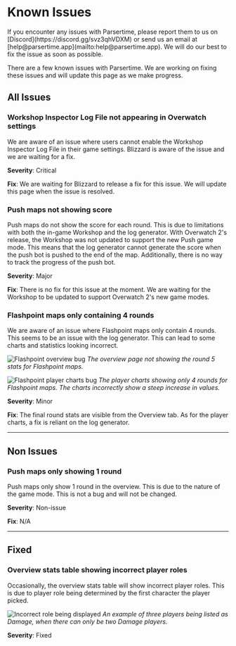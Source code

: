 
# Known Issues

<Callout type="info">
    If you encounter any issues with Parsertime, please report them to us on
    [Discord](https://discord.gg/svz3qhVDXM) or send us an email at
    [help@parsertime.app](mailto:help@parsertime.app). We will do our best to fix the
    issue as soon as possible.
</Callout>

There are a few known issues with Parsertime. We are working on fixing these issues 
and will update this page as we make progress.

## All Issues

### Workshop Inspector Log File not appearing in Overwatch settings
We are aware of an issue where users cannot enable the Workshop Inspector Log File in
their game settings. Blizzard is aware of the issue and we are waiting for a fix.

**Severity**: Critical

**Fix**: We are waiting for Blizzard to release a fix for this issue. We will update this
page when the issue is resolved.

### Push maps not showing score
Push maps do not show the score for each round. This is due to limitations with both
the in-game Workshop and the log generator. With Overwatch 2's release, the Workshop
was not updated to support the new Push game mode. This means that the log generator
cannot generate the score when the push bot is pushed to the end of the map.
Additionally, there is no way to track the progress of the push bot.

**Severity**: Major

**Fix**: There is no fix for this issue at the moment. We are waiting for the Workshop
to be updated to support Overwatch 2's new game modes.

### Flashpoint maps only containing 4 rounds
We are aware of an issue where Flashpoint maps only contain 4 rounds. 
This seems to be an issue with the log generator. This can lead to some charts and 
statistics looking incorrect.

![Flashpoint overview bug](/known-issues/flashpoint-bug-1.png)
*The overview page not showing the round 5 stats for Flashpoint maps.*

![Flashpoint player charts bug](/known-issues/flashpoint-bug-2.png)
*The player charts showing only 4 rounds for Flashpoint maps. The charts incorrectly 
show a steep increase in values.*

**Severity**: Minor

**Fix**: The final round stats are visible from the Overview tab. As for the player 
charts, a fix is reliant on the log generator.

---


## Non Issues
### Push maps only showing 1 round
Push maps only show 1 round in the overview. This is due to the nature of the game mode.
This is not a bug and will not be changed.

**Severity**: Non-issue

**Fix**: N/A

---

## Fixed
### Overview stats table showing incorrect player roles
Occasionally, the overview stats table will show incorrect player roles.
This is due to player role being determined by the first character the player picked.

![Incorrect role being displayed](/known-issues/incorrect-roles-bug.png)
*An example of three players being listed as Damage, when there can only be two Damage players.*

**Severity**: Fixed

